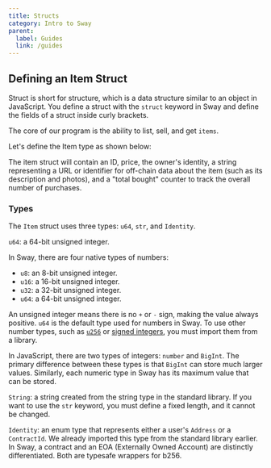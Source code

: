 ```yaml
---
title: Structs
category: Intro to Sway
parent:
  label: Guides
  link: /guides
---
```


## Defining an Item Struct

Struct is short for structure, which is a data structure similar to an object in JavaScript. You define a struct with the `struct` keyword in Sway and define the fields of a struct inside curly brackets.

The core of our program is the ability to list, sell, and get `items`.

Let's define the Item type as shown below:

<CodeImport
  file="../../../intro-to-sway/contract/src/main.sw"
  comment="struct"
  commentType="//"
  lang="sway"
/>

The item struct will contain an ID, price, the owner's identity, a string representing a URL or identifier for off-chain data about the item (such as its description and photos), and a "total bought" counter to track the overall number of purchases.

### Types

The `Item` struct uses three types: `u64`, `str`, and `Identity`.

`u64`: a 64-bit unsigned integer.

In Sway, there are four native types of numbers:
- `u8`: an 8-bit unsigned integer.
- `u16`: a 16-bit unsigned integer.
- `u32`: a 32-bit unsigned integer.
- `u64`: a 64-bit unsigned integer.

An unsigned integer means there is no `+` or `-` sign, making the value always positive. `u64` is the default type used for numbers in Sway. To use other number types, such as [`u256`](https://github.com/FuelLabs/sway/blob/master/sway-lib-std/src/u256.sw) or [signed integers](https://github.com/FuelLabs/sway-libs/tree/master/sway_libs/src/signed_integers), you must import them from a library.

In JavaScript, there are two types of integers: `number` and `BigInt`. The primary difference between these types is that `BigInt` can store much larger values. Similarly, each numeric type in Sway has its maximum value that can be stored.

`String`: a string created from the string type in the standard library. If you want to use the `str` keyword, you must define a fixed length, and it cannot be changed. 

`Identity`: an enum type that represents either a user's `Address` or a `ContractId`. We already imported this type from the standard library earlier. In Sway, a contract and an EOA (Externally Owned Account) are distinctly differentiated. Both are typesafe wrappers for b256.

